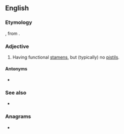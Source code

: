 ==English==

===Etymology===
{{uder|en|la|-}} {{lena}} {{m|la|staminatus||consisting of threads}}, from {{m|la|stamen||thread}}.

===Adjective===
{{en-adj|-}}

# {{lb|en|botany}} Having functional [[stamen]]s, but (typically) no [[pistil]]s.

====Antonyms====
* {{l|en|pistillate}}

===See also===
* {{l|en|carpellate}}

===Anagrams===
* {{anagrams|en|a=aaeimnstt|animatest|emanatist}}